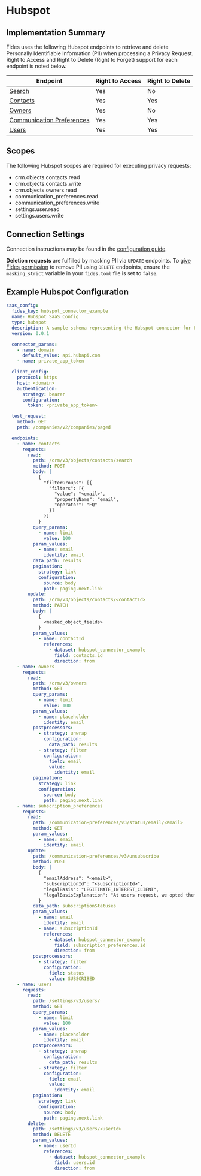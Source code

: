 
# Hubspot

## Implementation Summary

Fides uses the following Hubspot endpoints to retrieve and delete Personally Identifiable Information (PII) when processing a Privacy Request. Right to Access and Right to Delete (Right to Forget) support for each endpoint is noted below.

|Endpoint | Right to Access | Right to Delete |
|----|----|----|
|[Search](https://developers.hubspot.com/docs/api/crm/search) | Yes | No |
|[Contacts](https://developers.hubspot.com/docs/api/crm/contacts) | Yes | Yes |
|[Owners](https://developers.hubspot.com/docs/api/crm/owners) | Yes | No |
|[Communication Preferences](https://developers.hubspot.com/docs/api/marketing-api/subscriptions-preferences#endpoint?spec=POST-/communication-preferences/v3/unsubscribe) | Yes | Yes |
|[Users](https://developers.hubspot.com/docs/api/settings/user-provisioning) | Yes | Yes |

## Scopes

The following Hubspot scopes are required for executing privacy requests:

* crm.objects.contacts.read
* crm.objects.contacts.write
* crm.objects.owners.read
* communication_preferences.read
* communication_preferences.write
* settings.user.read
* settings.users.write

## Connection Settings

Connection instructions may be found in the [configuration guide](../saas-config).

**Deletion requests** are fulfilled by masking PII via `UPDATE` endpoints. To [give Fides permission](../../../configuration/configuration) to remove PII using `DELETE` endpoints, ensure the `masking_strict` variable in your `fides.toml` file is set to `false`.

## Example Hubspot Configuration

```yaml
saas_config:
  fides_key: hubspot_connector_example
  name: Hubspot SaaS Config
  type: hubspot
  description: A sample schema representing the Hubspot connector for Fides
  version: 0.0.1

  connector_params:
    - name: domain
      default_value: api.hubapi.com
    - name: private_app_token

  client_config:
    protocol: https
    host: <domain>
    authentication:
      strategy: bearer
      configuration:
        token: <private_app_token>

  test_request:
    method: GET
    path: /companies/v2/companies/paged

  endpoints:
    - name: contacts
      requests:
        read:
          path: /crm/v3/objects/contacts/search
          method: POST
          body: |
            {
              "filterGroups": [{
                "filters": [{
                  "value": "<email>",
                  "propertyName": "email",
                  "operator": "EQ"
                }]
              }]
            }
          query_params:
            - name: limit
              value: 100
          param_values:
            - name: email
              identity: email
          data_path: results
          pagination:
            strategy: link
            configuration:
              source: body
              path: paging.next.link
        update:
          path: /crm/v3/objects/contacts/<contactId>
          method: PATCH
          body: |
            {
              <masked_object_fields>
            }
          param_values:
            - name: contactId
              references:
                - dataset: hubspot_connector_example
                  field: contacts.id
                  direction: from
    - name: owners
      requests:
        read:
          path: /crm/v3/owners
          method: GET
          query_params:
            - name: limit
              value: 100
          param_values:
            - name: placeholder
              identity: email
          postprocessors:
            - strategy: unwrap
              configuration:
                data_path: results
            - strategy: filter
              configuration:
                field: email
                value:
                  identity: email
          pagination:
            strategy: link
            configuration:
              source: body
              path: paging.next.link
    - name: subscription_preferences
      requests:
        read:
          path: /communication-preferences/v3/status/email/<email>
          method: GET
          param_values:
            - name: email
              identity: email
        update:
          path: /communication-preferences/v3/unsubscribe
          method: POST
          body: |
            {
              "emailAddress": "<email>",
              "subscriptionId": "<subscriptionId>",
              "legalBasis": "LEGITIMATE_INTEREST_CLIENT",
              "legalBasisExplanation": "At users request, we opted them out"
            }
          data_path: subscriptionStatuses
          param_values:
            - name: email
              identity: email
            - name: subscriptionId
              references:
                - dataset: hubspot_connector_example
                  field: subscription_preferences.id
                  direction: from
          postprocessors:
            - strategy: filter
              configuration:
                field: status
                value: SUBSCRIBED
    - name: users
      requests:
        read:
          path: /settings/v3/users/
          method: GET
          query_params:
            - name: limit
              value: 100
          param_values:
            - name: placeholder
              identity: email
          postprocessors:
            - strategy: unwrap
              configuration:
                data_path: results
            - strategy: filter
              configuration:
                field: email
                value:
                  identity: email
          pagination:
            strategy: link
            configuration:
              source: body
              path: paging.next.link
        delete:
          path: /settings/v3/users/<userId>
          method: DELETE
          param_values:
            - name: userId
              references:
                - dataset: hubspot_connector_example
                  field: users.id
                  direction: from

```
